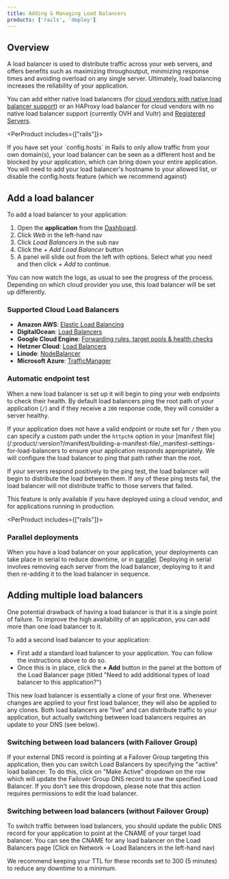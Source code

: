 ```yaml
---
title: Adding & Managing Load Balancers
products: ['rails', 'deploy']
---
```


## Overview 

A load balancer is used to distribute traffic across your web servers, and offers benefits such as maximizing throughoutput, minimizing response times and avoiding overload on any single server. Ultimately, load balancing increases the reliability of your application.

You can add either native load balancers (for [cloud vendors with native load balancer support](#supported-cloud-load-balancers)) or an HAProxy load balancer for cloud vendors with no native load balancer support (currently OVH and Vultr) and [Registered Servers](/:product/:version?/servers/registered-servers).

<PerProduct includes={["rails"]}>

<Callout type="warning" title="Check your config.hosts">
If you have set your `config.hosts` in Rails to only allow traffic from your own domain(s), your load balancer can be seen as a different host and be blocked by your application, which can bring down your entire application. You will need to add your load balancer's hostname to your allowed list, or disable the config.hosts feature (which we recommend against)
</Callout>

</PerProduct>

## Add a load balancer

To add a load balancer to your application: 

1. Open the **application** from the [Dashboard](https://app.cloud66.com/dashboard).
2. Click *Web* in the left-hand nav 
3. Click *Load Balancers* in the sub nav
3. Click the *+ Add Load Balancer* button
4. A panel will slide out from the left with options. Select what you need and then click *+ Add* to continue.

You can now watch the logs, as usual to see the progress of the process. Depending on which cloud provider you use, this load balancer will be set up differently.

### Supported Cloud Load Balancers

- **Amazon AWS**: [Elastic Load Balancing](https://aws.amazon.com/elasticloadbalancing/)
- **DigitalOcean**: [Load Balancers](https://docs.digitalocean.com/products/networking/load-balancers/)
- **Google Cloud Engine**: [Forwarding rules, target pools & health checks](https://developers.google.com/compute/docs/load-balancing/)
- **Hetzner Cloud**: [Load Balancers](https://docs.hetzner.com/cloud/load-balancers/overview)
- **Linode**: [NodeBalancer](https://www.linode.com/nodebalancers/)
- **Microsoft Azure**: [TrafficManager](https://docs.microsoft.com/en-us/azure/traffic-manager/)

### Automatic endpoint test

When a new load balancer is set up it will begin to ping your web endpoints to check their health. By default load balancers ping the root path of your application (`/`) and if they receive a `200` response code, they will consider a server healthy.

If your application does not have a valid endpoint or route set for `/` then you can specify a custom path under the `httpchk` option in your [manifest file](/:product/:version?/manifest/building-a-manifest-file/_manifest-settings-for-load-balancers to ensure your application responds appropriately. We will configure the load balancer to ping that path rather than the root.

If your servers respond positively to the ping test, the load balancer will begin to distribute the load between them. If any of these ping tests fail, the load balancer will not distribute traffic to those servers that failed.

<Callout type="info" title="Cloud vendors only">
This feature is only available if you have deployed using a cloud vendor, and for applications running in production.
</Callout>

<PerProduct includes={["rails"]}>
### Parallel deployments

When you have a load balancer on your application, your deployments can take place in serial to reduce downtime, or in [parallel](/:product/:version?/deployment/parallel-deployment). Deploying in serial involves removing each server from the load balancer, deploying to it and then re-adding it to the load balancer in sequence.
</PerProduct>

## Adding multiple load balancers

One potential drawback of having a load balancer is that it is a single point of failure. To improve the high availability of an application, you can add more than one load balancer to it.

To add a second load balancer to your application:

* First add a standard load balancer to your application. You can follow the instructions above to do so. 
* Once this is in place, click the **+ Add** button in the panel at the bottom of the Load Balancer page (titled "Need to add additional types of load balancer to this application?")

This new load balancer is essentially a clone of your first one. Whenever changes are applied to your first load balancer, they will also be applied to any clones. Both load balancers are “live” and can distribute traffic to your application, but actually switching between load balancers requires an update to your DNS (see below).

### Switching between load balancers (with Failover Group)

If your external DNS record is pointing at a Failover Group targeting this application, then you can switch Load Balancers by specifying the "active" load balancer. To do this, click on "Make Active" dropdown on the row which will update the Failover Group DNS record to use the specified Load Balancer. If you don't see this dropdown, please note that this action requires permissions to edit the load balancer.

### Switching between load balancers (without Failover Group)

To switch traffic between load balancers, you should update the public DNS record for your application to point at the CNAME of your target load balancer. You can see the CNAME for any load balancer on the Load Balancers page (Click on Network &rarr; Load Balancers in the left-hand nav)

We recommend keeping your TTL for these records set to 300 (5 minutes) to reduce any downtime to a minimum.


